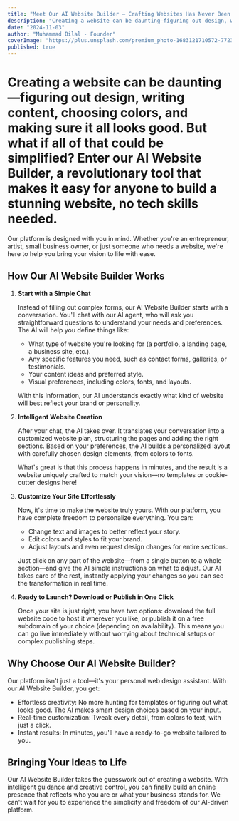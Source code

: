```yaml
---
title: "Meet Our AI Website Builder – Crafting Websites Has Never Been This Easy!"
description: "Creating a website can be daunting—figuring out design, writing content, choosing colors, and making sure it all looks good. But what if all of that could be simplified? Enter our AI Website Builder, a revolutionary tool that makes it easy for anyone to build a stunning website, no tech skills needed."
date: "2024-11-03"
author: "Muhammad Bilal - Founder"
coverImage: "https://plus.unsplash.com/premium_photo-1683121710572-7723bd2e235d?q=80&w=2532&auto=format&fit=crop&ixlib=rb-4.0.3&ixid=M3wxMjA3fDB8MHxwaG90by1wYWdlfHx8fGVufDB8fHx8fA%3D%3D"
published: true
---
```


# Creating a website can be daunting—figuring out design, writing content, choosing colors, and making sure it all looks good. But what if all of that could be simplified? Enter our AI Website Builder, a revolutionary tool that makes it easy for anyone to build a stunning website, no tech skills needed.

Our platform is designed with you in mind. Whether you're an entrepreneur, artist, small business owner, or just someone who needs a website, we're here to help you bring your vision to life with ease.

## How Our AI Website Builder Works

1. **Start with a Simple Chat**

   Instead of filling out complex forms, our AI Website Builder starts with a conversation. You'll chat with our AI agent, who will ask you straightforward questions to understand your needs and preferences. The AI will help you define things like:

   - What type of website you're looking for (a portfolio, a landing page, a business site, etc.).
   - Any specific features you need, such as contact forms, galleries, or testimonials.
   - Your content ideas and preferred style.
   - Visual preferences, including colors, fonts, and layouts.

   With this information, our AI understands exactly what kind of website will best reflect your brand or personality.

2. **Intelligent Website Creation**

   After your chat, the AI takes over. It translates your conversation into a customized website plan, structuring the pages and adding the right sections. Based on your preferences, the AI builds a personalized layout with carefully chosen design elements, from colors to fonts.

   What's great is that this process happens in minutes, and the result is a website uniquely crafted to match your vision—no templates or cookie-cutter designs here!

3. **Customize Your Site Effortlessly**

   Now, it's time to make the website truly yours. With our platform, you have complete freedom to personalize everything. You can:

   - Change text and images to better reflect your story.
   - Edit colors and styles to fit your brand.
   - Adjust layouts and even request design changes for entire sections.

   Just click on any part of the website—from a single button to a whole section—and give the AI simple instructions on what to adjust. Our AI takes care of the rest, instantly applying your changes so you can see the transformation in real time.

4. **Ready to Launch? Download or Publish in One Click**

   Once your site is just right, you have two options: download the full website code to host it wherever you like, or publish it on a free subdomain of your choice (depending on availability). This means you can go live immediately without worrying about technical setups or complex publishing steps.

## Why Choose Our AI Website Builder?

Our platform isn't just a tool—it's your personal web design assistant. With our AI Website Builder, you get:

- Effortless creativity: No more hunting for templates or figuring out what looks good. The AI makes smart design choices based on your input.
- Real-time customization: Tweak every detail, from colors to text, with just a click.
- Instant results: In minutes, you'll have a ready-to-go website tailored to you.

## Bringing Your Ideas to Life

Our AI Website Builder takes the guesswork out of creating a website. With intelligent guidance and creative control, you can finally build an online presence that reflects who you are or what your business stands for. We can't wait for you to experience the simplicity and freedom of our AI-driven platform.
